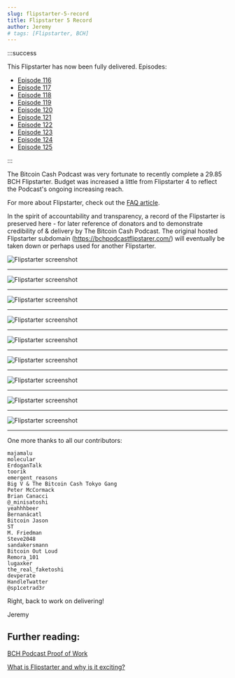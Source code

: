 ```yaml
---
slug: flipstarter-5-record
title: Flipstarter 5 Record
author: Jeremy
# tags: [Flipstarter, BCH]
---
```



:::success

This Flipstarter has now been fully delivered. Episodes:

- [Episode 116](/episodes/116)
- [Episode 117](/episodes/117)
- [Episode 118](/episodes/118)
- [Episode 119](/episodes/119)
- [Episode 120](/episodes/120)
- [Episode 121](/episodes/121)
- [Episode 122](/episodes/122)
- [Episode 123](/episodes/123)
- [Episode 124](/episodes/124)
- [Episode 125](/episodes/125)

:::

The Bitcoin Cash Podcast was very fortunate to recently complete a 29.85 BCH Flipstarter. Budget was increased a little from Flipstarter 4 to reflect the Podcast's ongoing increasing reach.

For more about Flipstarter, check out the [FAQ article](/faqs/Tech/what-is-flipstarter).

In the spirit of accountability and transparency, a record of the Flipstarter is preserved here - for later reference of donators and to demonstrate credibility of & delivery by The Bitcoin Cash Podcast. The original hosted Flipstarter subdomain (https://bchpodcastflipstarer.com/) will eventually be taken down or perhaps used for another Flipstarter.

<img src={screenshot1Url} alt="Flipstarter screenshot" />
<hr />
<img src={screenshot2Url} alt="Flipstarter screenshot" />
<hr />
<img src={screenshot3Url} alt="Flipstarter screenshot" />
<hr />
<img src={screenshot4Url} alt="Flipstarter screenshot" />
<hr />
<img src={screenshot5Url} alt="Flipstarter screenshot" />
<hr />
<img src={screenshot6Url} alt="Flipstarter screenshot" />
<hr />
<img src={screenshot7Url} alt="Flipstarter screenshot" />
<hr />
<img src={screenshot8Url} alt="Flipstarter screenshot" />
<hr />
<img src={screenshot9Url} alt="Flipstarter screenshot" />
<hr />

One more thanks to all our contributors:

```
majamalu
molecular
ErdoganTalk
toorik
emergent_reasons
Big V & The Bitcoin Cash Tokyo Gang
Peter McCormack
Brian Canacci
@_minisatoshi
yeahhhbeer
Bernanácatl
Bitcoin Jason
ST
M. Friedman
Steve2048
sandakersmann
Bitcoin Out Loud
Remora_101
lugaxker
the_real_faketoshi
devperate
HandleTwatter
@sp1cetrad3r
```

Right, back to work on delivering!

Jeremy



<!-- truncate -->

## Further reading:

[BCH Podcast Proof of Work](/proof-of-work)

[What is Flipstarter and why is it exciting?](/faqs/Tech/what-is-flipstarter)
